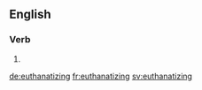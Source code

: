 ==English==

===Verb===
{{head|en}}

# {{present participle of|euthanatize}}

[[de:euthanatizing]]
[[fr:euthanatizing]]
[[sv:euthanatizing]]